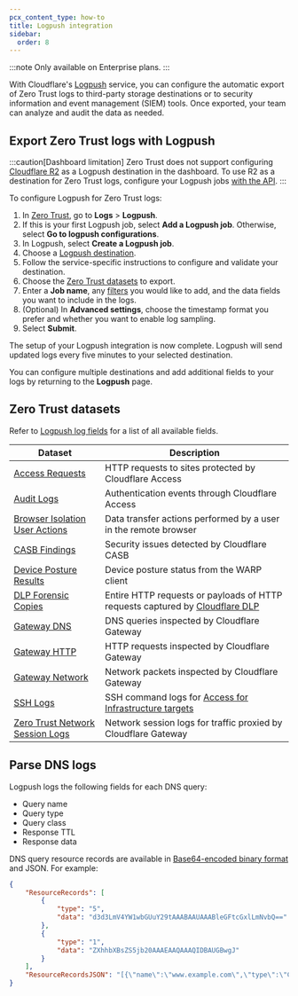 ```yaml
---
pcx_content_type: how-to
title: Logpush integration
sidebar:
  order: 8
---
```


:::note
Only available on Enterprise plans.
:::

With Cloudflare's [Logpush](/logs/about/) service, you can configure the automatic export of Zero Trust logs to third-party storage destinations or to security information and event management (SIEM) tools. Once exported, your team can analyze and audit the data as needed.

## Export Zero Trust logs with Logpush

:::caution[Dashboard limitation]
Zero Trust does not support configuring [Cloudflare R2](/logs/get-started/enable-destinations/r2/) as a Logpush destination in the dashboard. To use R2 as a destination for Zero Trust logs, configure your Logpush jobs [with the API](/logs/get-started/enable-destinations/r2/#manage-via-api).
:::

To configure Logpush for Zero Trust logs:

1. In [Zero Trust](https://one.dash.cloudflare.com/), go to **Logs** > **Logpush**.
2. If this is your first Logpush job, select **Add a Logpush job**. Otherwise, select **Go to logpush configurations**.
3. In Logpush, select **Create a Logpush job**.
4. Choose a [Logpush destination](/logs/get-started/enable-destinations/).
5. Follow the service-specific instructions to configure and validate your destination.
6. Choose the [Zero Trust datasets](#zero-trust-datasets) to export.
7. Enter a **Job name**, any [filters](/logs/reference/filters/) you would like to add, and the data fields you want to include in the logs.
8. (Optional) In **Advanced settings**, choose the timestamp format you prefer and whether you want to enable log sampling.
9. Select **Submit**.

The setup of your Logpush integration is now complete. Logpush will send updated logs every five minutes to your selected destination.

You can configure multiple destinations and add additional fields to your logs by returning to the **Logpush** page.

## Zero Trust datasets

Refer to [Logpush log fields](/logs/reference/log-fields/) for a list of all available fields.

| Dataset                                                                                            | Description                                                                                                                                                 |
| -------------------------------------------------------------------------------------------------- | ----------------------------------------------------------------------------------------------------------------------------------------------------------- |
| [Access Requests](/logs/reference/log-fields/account/access_requests/)                             | HTTP requests to sites protected by Cloudflare Access                                                                                                       |
| [Audit Logs](/logs/reference/log-fields/account/audit_logs/)                                       | Authentication events through Cloudflare Access                                                                                                             |
| [Browser Isolation User Actions](/logs/reference/log-fields/account/biso_user_actions/)                                       | Data transfer actions performed by a user in the remote browser                                                                                                            |
| [CASB Findings](/logs/reference/log-fields/account/casb_findings/)                                 | Security issues detected by Cloudflare CASB                                                                                                                 |
| [Device Posture Results](/logs/reference/log-fields/account/device_posture_results/)               | Device posture status from the WARP client                                                                                                                  |
| [DLP Forensic Copies](/logs/reference/log-fields/account/dlp_forensic_copies/)                     | Entire HTTP requests or payloads of HTTP requests captured by [Cloudflare DLP](/cloudflare-one/policies/data-loss-prevention/dlp-policies/logging-options/) |
| [Gateway DNS](/logs/reference/log-fields/account/gateway_dns/)                                     | DNS queries inspected by Cloudflare Gateway                                                                                                                 |
| [Gateway HTTP](/logs/reference/log-fields/account/gateway_http/)                                   | HTTP requests inspected by Cloudflare Gateway                                                                                                               |
| [Gateway Network](/logs/reference/log-fields/account/gateway_network/)                             | Network packets inspected by Cloudflare Gateway                                                                                                             |
| [SSH Logs](/logs/reference/log-fields/account/ssh_logs/)                                           | SSH command logs for [Access for Infrastructure targets](/cloudflare-one/connections/connect-networks/use-cases/ssh/ssh-infrastructure-access/)             |
| [Zero Trust Network Session Logs](/logs/reference/log-fields/account/zero_trust_network_sessions/) | Network session logs for traffic proxied by Cloudflare Gateway                                                                                              |

## Parse DNS logs

Logpush logs the following fields for each DNS query:

- Query name
- Query type
- Query class
- Response TTL
- Response data

DNS query resource records are available in [Base64-encoded binary format](https://datatracker.ietf.org/doc/html/rfc1035#section-4.1.3) and JSON. For example:

```json
{
	"ResourceRecords": [
		{
			"type": "5",
			"data": "d3d3LmV4YW1wbGUuY29tAAABAAUAAABleGFtcGxlLmNvbQ=="
		},
		{
			"type": "1",
			"data": "ZXhhbXBsZS5jb20AAAEAAQAAAQIDBAUGBwgJ"
		}
	],
	"ResourceRecordsJSON": "[{\"name\":\"www.example.com\",\"type\":\"CNAME\",\"class\":\"IN\",\"ttl\":300,\"rdata\":\"example.com.\"},{\"name\":\"example.com\",\"type\":\"A\",\"class\":\"IN\",\"ttl\":300,\"rdata\":\"203.0.113.0\"}]"
}
```

